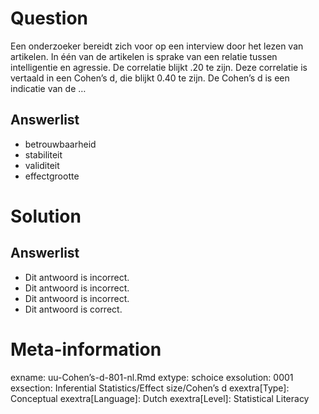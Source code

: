 Question
========
  
Een onderzoeker bereidt zich voor op een interview door het lezen van artikelen. In één van de artikelen is sprake van een relatie tussen intelligentie en agressie. De correlatie blijkt .20 te zijn. Deze correlatie is vertaald in een Cohen’s d, die blijkt 0.40 te zijn. De Cohen’s d is een indicatie van de …
  
Answerlist
----------
* betrouwbaarheid
* stabiliteit
* validiteit
* effectgrootte

Solution
========



Answerlist
----------
* Dit antwoord is incorrect.
* Dit antwoord is incorrect.
* Dit antwoord is incorrect.
* Dit antwoord is correct.

Meta-information
================
exname: uu-Cohen's-d-801-nl.Rmd
extype: schoice
exsolution: 0001
exsection: Inferential Statistics/Effect size/Cohen's d
exextra[Type]: Conceptual
exextra[Language]: Dutch
exextra[Level]: Statistical Literacy